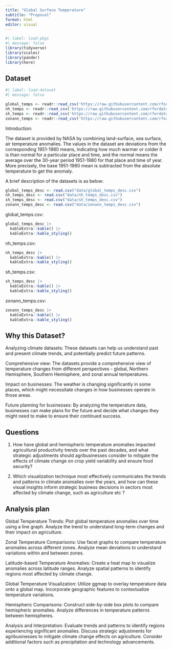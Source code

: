 ```yaml
---
title: "Global Surface Temperature"
subtitle: "Proposal"
format: html
editor: visual
---
```


```r
#| label: load-pkgs
#| message: false
library(tidyverse)
library(scales)
library(pander)
library(here)
```

## Dataset

```r
#| label: load-dataset
#| message: false

global_temps <- readr::read_csv('https://raw.githubusercontent.com/rfordatascience/tidytuesday/master/data/2023/2023-07-11/global_temps.csv')
nh_temps <- readr::read_csv('https://raw.githubusercontent.com/rfordatascience/tidytuesday/master/data/2023/2023-07-11/nh_temps.csv')
sh_temps <- readr::read_csv('https://raw.githubusercontent.com/rfordatascience/tidytuesday/master/data/2023/2023-07-11/sh_temps.csv')
zonann_temps <- readr::read_csv('https://raw.githubusercontent.com/rfordatascience/tidytuesday/master/data/2023/2023-07-11/zonann_temps.csv')

```

Introduction: 

The dataset is provided by NASA by combining land-surface, sea surface, air temperature anomalies. The values in the dataset are deviations from the corresponding 1951-1980 means, indicating how much warmer or colder it is than normal for a particular place and time, and the normal means the average over the 30-year period 1951-1980 for that place and time of year. More precisely, the base 1951-1980 mean is subtracted from the absolute temperature to get the anomaly.

A brief description of the datasets is as below:

```r

global_temps_desc <- read.csv("data/global_temps_desc.csv")
nh_temps_desc <- read.csv("data/nh_temps_desc.csv")
sh_temps_desc <- read.csv("data/sh_temps_desc.csv")
zonann_temps_desc <- read.csv("data/zonann_temps_desc.csv")
```

global_temps.csv: 

```r
global_temps_desc |>
  kableExtra::kable() |>
  kableExtra::kable_styling()
```

nh_temps.csv: 

```r
nh_temps_desc |>
  kableExtra::kable() |>
  kableExtra::kable_styling()
```

sh_temps.csv: 

```r
sh_temps_desc |>
  kableExtra::kable() |>
  kableExtra::kable_styling()
```

zonann_temps.csv: 

```r
zonann_temps_desc |>
  kableExtra::kable() |>
  kableExtra::kable_styling()
```


## Why this Dataset?

Analyzing climate datasets: These datasets can help us understand past and present climate trends, and potentially predict future patterns.

Comprehensive view: The datasets provide a comprehensive view of temperature changes from different perspectives - global, Northern Hemisphere, Southern Hemisphere, and zonal annual temperatures.

Impact on businesses: The weather is changing significantly in some places, which might necessitate changes in how businesses operate in those areas.

Future planning for businesses: By analyzing the temperature data, businesses can make plans for the future and decide what changes they might need to make to ensure their continued success.


## Questions

1. How have global and hemispheric temperature anomalies impacted agricultural productivity trends over the past decades, and what strategic adjustments should agribusinesses consider to mitigate the effects of climate change on crop yield variability and ensure food security?

2. Which visualization technique most effectively communicates the trends and patterns in climate anomalies over the years, and how can these visual insights inform strategic business decisions in sectors most affected by climate change, such as agriculture etc ?


## Analysis plan

Global Temperature Trends:
Plot global temperature anomalies over time using a line graph.
Analyze the trend to understand long-term changes and their impact on agriculture.

Zonal Temperature Comparisons:
Use facet graphs to compare temperature anomalies across different zones.
Analyze mean deviations to understand variations within and between zones.

Latitude-based Temperature Anomalies:
Create a heat map to visualize anomalies across latitude ranges.
Analyze spatial patterns to identify regions most affected by climate change.

Global Temperature Visualization:
Utilize ggmap to overlay temperature data onto a global map.
Incorporate geographic features to contextualize temperature variations.

Hemispheric Comparisons:
Construct side-by-side box plots to compare hemispheric anomalies.
Analyze differences in temperature patterns between hemispheres.

Analysis and Interpretation:
Evaluate trends and patterns to identify regions experiencing significant anomalies.
Discuss strategic adjustments for agribusinesses to mitigate climate change effects on agriculture. Consider additional factors such as precipitation and technology advancements.
